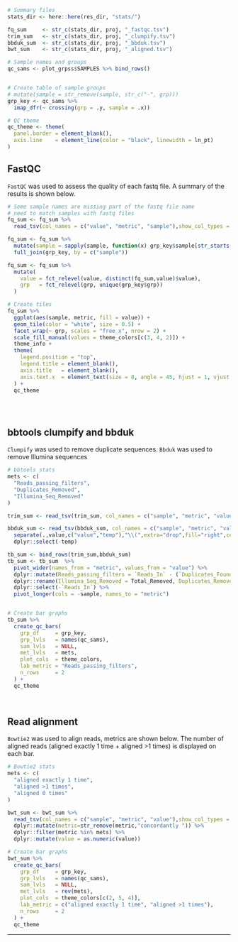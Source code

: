 
```r

# Summary files
stats_dir <- here::here(res_dir, "stats/")

fq_sum     <- str_c(stats_dir, proj, "_fastqc.tsv")
trim_sum   <- str_c(stats_dir, proj, "_clumpify.tsv")
bbduk_sum  <- str_c(stats_dir, proj, "_bbduk.tsv")
bwt_sum    <- str_c(stats_dir, proj, "_aligned.tsv")

# Sample names and groups
qc_sams <- plot_grpss$SAMPLES %>% bind_rows()


# Create table of sample groups
# mutate(sample = str_remove(sample, str_c("-", grp)))
grp_key <- qc_sams %>%
  imap_dfr(~ crossing(grp = .y, sample = .x))

# QC theme
qc_theme <- theme(
  panel.border = element_blank(),
  axis.line    = element_line(color = "black", linewidth = ln_pt)
)

```

## FastQC

`FastQC` was used to assess the quality of each fastq file. A summary of the results is shown below.

```r

# Some sample names are missing part of the fastq file name
# need to match samples with fastq files
fq_sum <- fq_sum %>%
  read_tsv(col_names = c("value", "metric", "sample"),show_col_types = FALSE) 

fq_sum <- fq_sum %>% 
  mutate(sample = sapply(sample, function(x) grp_key$sample[str_starts(x,grp_key$sample)][1])) %>%
  full_join(grp_key, by = c("sample"))

fq_sum <- fq_sum %>%
  mutate(
    value = fct_relevel(value, distinct(fq_sum,value)$value),
    grp   = fct_relevel(grp, unique(grp_key$grp))
  )

# Create tiles
fq_sum %>%
  ggplot(aes(sample, metric, fill = value)) +
  geom_tile(color = "white", size = 0.5) +
  facet_wrap(~ grp, scales = "free_x", nrow = 2) +
  scale_fill_manual(values = theme_colors[c(3, 4, 2)]) +
  theme_info +
  theme(
    legend.position = "top",
    legend.title = element_blank(),
    axis.title   = element_blank(),
    axis.text.x  = element_text(size = 8, angle = 45, hjust = 1, vjust = 1)
  ) +
  qc_theme



```

<br>

## bbtools clumpify and bbduk

`Clumpify` was used to remove duplicate sequences. `Bbduk` was used to remove Illumina sequences

```r

# bbtools stats
mets <- c(
  "Reads_passing_filters",
  "Duplicates_Removed",
  "Illumina_Seq_Removed"
)

trim_sum <- read_tsv(trim_sum, col_names = c("sample", "metric", "value"),show_col_types = FALSE)

bbduk_sum <- read_tsv(bbduk_sum, col_names = c("sample", "metric", "value"),show_col_types = FALSE) %>% 
  separate(.,value,c("value","temp"),"\\(",extra="drop",fill="right",convert=T) %>% 
  dplyr::select(-temp) 

tb_sum <- bind_rows(trim_sum,bbduk_sum)
tb_sum <- tb_sum  %>% 
  pivot_wider(names_from = "metric", values_from = "value") %>% 
  dplyr::mutate(Reads_passing_filters = `Reads_In` - (`Duplicates_Found` + `Total_Removed`)) %>%
  dplyr::rename(Illumina_Seq_Removed = Total_Removed, Duplicates_Removed = Duplicates_Found ) %>% 
  dplyr::select(-`Reads_In`) %>%
  pivot_longer(cols = -sample, names_to = "metric")


# Create bar graphs
tb_sum %>%
  create_qc_bars(
    grp_df     = grp_key,
    grp_lvls   = names(qc_sams),
    sam_lvls   = NULL,
    met_lvls   = mets,
    plot_cols  = theme_colors,
    lab_metric = "Reads_passing_filters",
    n_rows     = 2
  ) +
  qc_theme

```


<br>

## Read alignment

`Bowtie2` was used to align reads, metrics are shown below. The number of aligned reads (aligned exactly 1 time + aligned >1 times) is displayed on each bar.

```r

# Bowtie2 stats
mets <- c(
  "aligned exactly 1 time",
  "aligned >1 times",
  "aligned 0 times"
)

bwt_sum <- bwt_sum %>%
  read_tsv(col_names = c("sample", "metric", "value"),show_col_types = FALSE) %>%
  dplyr::mutate(metric=str_remove(metric,"concordantly ")) %>% 
  dplyr::filter(metric %in% mets) %>%
  dplyr::mutate(value = as.numeric(value))

# Create bar graphs
bwt_sum %>%
  create_qc_bars(
    grp_df     = grp_key,
    grp_lvls   = names(qc_sams),
    sam_lvls   = NULL,
    met_lvls   = rev(mets),
    plot_cols  = theme_colors[c(2, 5, 4)],
    lab_metric = c("aligned exactly 1 time", "aligned >1 times"),
    n_rows     = 2
  ) +
  qc_theme

```



---

<br>

<br>
